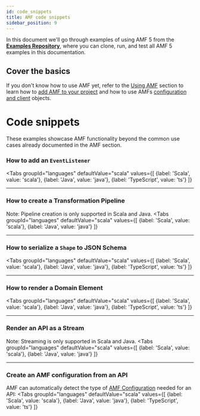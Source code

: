 ```yaml
---
id: code_snippets
title: AMF code snippets
sidebar_position: 9
---
```



In this document we'll go through examples of using AMF 5 from the [**Examples Repository**](https://github.com/aml-org/examples),
where you can clone, run, and test all AMF 5 examples in this documentation.

## Cover the basics
If you don't know how to use AMF yet, refer to the [Using AMF](../AMF/Using%20AMF/amf_setup) section to learn how to
[add AMF to your project](../AMF/Using%20AMF/amf_setup) and how to use AMFs [configuration and client](../AMF/Using%20AMF/amf_configuration) objects.

# Code snippets
These examples showcase AMF functionality beyond the common use cases already documented in the AMF section.

### How to add an `EventListener`
<Tabs
    groupId="languages"
    defaultValue="scala"
    values={[
        {label: 'Scala', value: 'scala'},
        {label: 'Java', value: 'java'},
        {label: 'TypeScript', value: 'ts'}
    ]}
>

<TabItem value="scala">
    <CodeGetter
        hideLink={true}
        language='scala'
        example='EventListenerTest.scala'
    />
</TabItem>
<TabItem value="java">
    <CodeGetter
        hideLink={true}
        language='java'
        example='EventListenerTest.java'
    />
</TabItem>
<TabItem value="ts">
    <CodeGetter
        hideLink={true}
        language='ts'
        example='event.listener.spec.ts'
    />
</TabItem>
</Tabs>

---

### How to create a Transformation Pipeline
Note: Pipeline creation is only supported in Scala and Java.
<Tabs
    groupId="languages"
    defaultValue="scala"
    values={[
        {label: 'Scala', value: 'scala'},
        {label: 'Java', value: 'java'}
    ]}
>

<TabItem value="scala">
    <CodeGetter
        hideLink={true}
        language='scala'
        example='PipelineCreationTest.scala'
    />
</TabItem>
<TabItem value="java">
    <CodeGetter
        hideLink={true}
        language='java'
        example='PipelineCreationTest.java'
    />
</TabItem>
</Tabs>

---

### How to serialize a `Shape` to JSON Schema
<Tabs
    groupId="languages"
    defaultValue="scala"
    values={[
        {label: 'Scala', value: 'scala'},
        {label: 'Java', value: 'java'},
        {label: 'TypeScript', value: 'ts'}
    ]}
>

<TabItem value="scala">
    <CodeGetter
        hideLink={true}
        language='scala'
        example='ShapeSerializationTest.scala'
    />
</TabItem>
<TabItem value="java">
    <CodeGetter
        hideLink={true}
        language='java'
        example='ShapeSerializationTest.java'
    />
</TabItem>
<TabItem value="ts">
    <CodeGetter
        hideLink={true}
        language='ts'
        example='shape.serialization.spec.ts'
    />
</TabItem>
</Tabs>

---

### How to render a Domain Element
<Tabs
    groupId="languages"
    defaultValue="scala"
    values={[
        {label: 'Scala', value: 'scala'},
        {label: 'Java', value: 'java'},
        {label: 'TypeScript', value: 'ts'}
    ]}
>

<TabItem value="scala">
    <CodeGetter
        hideLink={true}
        language='scala'
        example='RenderDomainElementTest.scala'
    />
</TabItem>
<TabItem value="java">
    <CodeGetter
        hideLink={true}
        language='java'
        example='RenderDomainElementTest.java'
    />
</TabItem>
<TabItem value="ts">
    <CodeGetter
        hideLink={true}
        language='ts'
        example='render.element.spec.ts'
    />
</TabItem>
</Tabs>

---

### Render an API as a Stream
Note: Streaming is only supported in Scala and Java.
<Tabs
    groupId="languages"
    defaultValue="scala"
    values={[
        {label: 'Scala', value: 'scala'},
        {label: 'Java', value: 'java'}
    ]}
>

<TabItem value="scala">
    <CodeGetter
        hideLink={true}
        language='scala'
        example='StreamedRenderTest.scala'
    />
</TabItem>
<TabItem value="java">
    <CodeGetter
        hideLink={true}
        language='java'
        example='StreamedRenderTest.java'
    />
</TabItem>
</Tabs>

---

### Create an AMF configuration from an API
AMF can automatically detect the type of [AMF Configuration](../AMF/Using%20AMF/amf_configuration) needed for an API:
<Tabs
    groupId="languages"
    defaultValue="scala"
    values={[
        {label: 'Scala', value: 'scala'},
        {label: 'Java', value: 'java'},
        {label: 'TypeScript', value: 'ts'}
    ]}
>

<TabItem value="scala">
    <CodeGetter
        hideLink={true}
        language='scala'
        example='UnknownConfigCreation.scala'
    />
</TabItem>
<TabItem value="java">
    <CodeGetter
        hideLink={true}
        language='java'
        example='UnknownConfigCreation.java'
    />
</TabItem>
<TabItem value="ts">
    <CodeGetter
        hideLink={true}
        language='ts'
        example='unknown.config.creation.spec.ts'
    />
</TabItem>
</Tabs>
